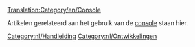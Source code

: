 [[Translation:Category/en/Console]]


Artikelen gerelateerd aan het gebruik van de [[nl/console|console]] staan hier.

[[Category:nl/Handleiding]]
[[Category:nl/Ontwikkelingen]]